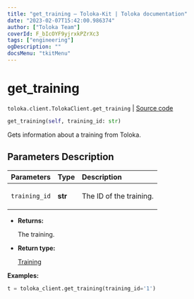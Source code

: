 ```yaml
---
title: "get_training — Toloka-Kit | Toloka documentation"
date: "2023-02-07T15:42:00.986374"
author: ["Toloka Team"]
coverId: F_bIcOYF9yjrxkPZrXc3
tags: ["engineering"]
ogDescription: ""
docsMenu: "tkitMenu"
---
```


# get_training
`toloka.client.TolokaClient.get_training` | [Source code](https://github.com/Toloka/toloka-kit/blob/v1.1.3/src/client/__init__.py#L1928)

```python
get_training(self, training_id: str)
```

Gets information about a training from Toloka.

## Parameters Description

| Parameters | Type | Description |
| :----------| :----| :-----------|
`training_id`|**str**|<p>The ID of the training.</p>

* **Returns:**

  The training.

* **Return type:**

  [Training](/docs-new/toloka-kit/reference/toloka.client.training.Training)

**Examples:**

```python
t = toloka_client.get_training(training_id='1')
```
